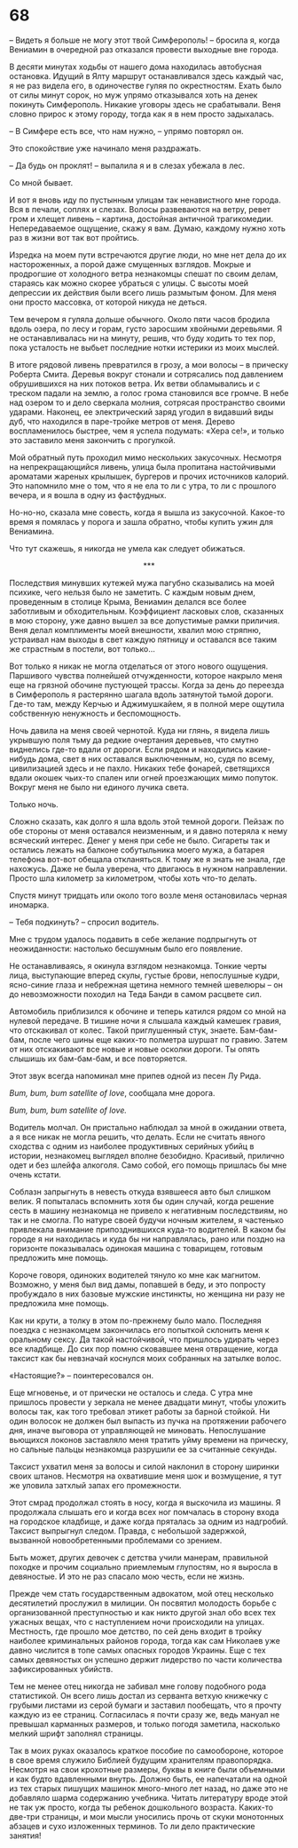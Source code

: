 # 68 {-}

– Видеть я больше не могу этот твой Симферополь! – бросила я, когда Вениамин в очередной раз отказался провести выходные вне города.

В десяти минутах ходьбы от нашего дома находилась автобусная остановка. Идущий в Ялту маршрут останавливался здесь каждый час, я не раз видела его, в одиночестве гуляя по окрестностям. Ехать было от силы минут сорок, но муж упрямо отказывался хоть на денек покинуть Симферополь. Никакие уговоры здесь не срабатывали. Веня словно прирос к этому городу, тогда как я в нем просто задыхалась.

– В Симфере есть все, что нам нужно, – упрямо повторял он. 

Это спокойствие уже начинало меня раздражать.

– Да будь он проклят! – выпалила я и в слезах убежала в лес.

Со мной бывает.

И вот я вновь иду по пустынным улицам так ненавистного мне города. Вся в печали, соплях и слезах. Волосы развеваются на ветру, ревет гром и хлещет ливень – картина, достойная античной трагикомедии. Непередаваемое ощущение, скажу я вам. Думаю, каждому нужно хоть раз в жизни вот так вот пройтись.

Изредка на моем пути встречаются другие люди, но мне нет дела до их настороженных, а порой даже смущенных взглядов. Мокрые и продрогшие от холодного ветра незнакомцы спешат по своим делам, стараясь как можно скорее убраться с улицы. С высоты моей депрессии их действия были всего лишь размытым фоном. Для меня они просто массовка, от которой никуда не деться.

Тем вечером я гуляла дольше обычного. Около пяти часов бродила вдоль озера, по лесу и горам, густо заросшим хвойными деревьями. Я не останавливалась ни на минуту, решив, что буду ходить то тех пор, пока усталость не выбьет последние нотки истерики из моих мыслей.

В итоге рядовой ливень превратился в грозу, а мои волосы – в прическу Роберта Смита. Деревья вокруг стонали и сотрясались под давлением обрушившихся на них потоков ветра. Их ветви обламывались и с треском падали на землю, а голос грома становился все громче. В небе над озером то и дело сверкала молния, сотрясая пространство своими ударами. Наконец, ее электрический заряд угодил в видавший виды дуб, что находился в паре-тройке метров от меня. Дерево воспламенилось быстрее, чем я успела подумать: «Хера се!», и только это заставило меня закончить с прогулкой. 

Мой обратный путь проходил мимо нескольких закусочных. Несмотря на непрекращающийся ливень, улица была пропитана настойчивыми ароматами жареных крылышек, бургеров и прочих источников калорий. Это напомнило мне о том, что я не ела то ли с утра, то ли с прошлого вечера, и я вошла в одну из фастфудных. 

Но-но-но, сказала мне совесть, когда я вышла из закусочной. Какое-то время я помялась у порога и зашла обратно, чтобы купить ужин для Вениамина.

Что тут скажешь, я никогда не умела как следует обижаться.

<div style="text-align: center;">***</div>

Последствия минувших кутежей мужа пагубно сказывались на моей психике, чего нельзя было не заметить. С каждым новым днем, проведенным в столице Крыма, Вениамин делался все более заботливым и обходительным. Коэффициент ласковых слов, сказанных в мою сторону, уже давно вышел за все допустимые рамки приличия. Веня делал комплименты моей внешности, хвалил мою стряпню, устраивал нам выходы в свет каждую пятницу и оставался все таким же страстным в постели, вот только… 

Вот только я никак не могла отделаться от этого нового ощущения. Паршивого чувства полнейшей отчужденности, которое накрыло меня еще на грязной обочине пустующей трассы. Когда за день до переезда в Симферополь я растерянно шагала вдоль затянутой тьмой дороги. Где-то там, между Керчью и Аджимушкайем, я в полной мере ощутила собственную ненужность и беспомощность.  

Ночь давила на меня своей чернотой. Куда ни глянь, я видела лишь укрывшую поля тьму да редкие очертания деревьев, что смутно виднелись где-то вдали от дороги. Если рядом и находились какие-нибудь дома, свет в них оставался выключенным, но, судя по всему, цивилизацией здесь и не пахло. Никаких тебе фонарей, светящихся вдали окошек чьих-то спален или огней проезжающих мимо попуток. Вокруг меня не было ни единого лучика света. 

Только ночь.

Сложно сказать, как долго я шла вдоль этой темной дороги. Пейзаж по обе стороны от меня оставался неизменным, и я давно потеряла к нему всяческий интерес. Денег у меня при себе не было. Сигареты так и остались лежать на балконе собутыльника моего мужа, а батарея телефона вот-вот обещала откланяться. К тому же я знать не знала, где нахожусь. Даже не была уверена, что двигаюсь в нужном направлении. Просто шла километр за километром, чтобы хоть что-то делать.

Спустя минут тридцать или около того возле меня остановилась черная иномарка. 

– Тебя подкинуть? – спросил водитель.

Мне с трудом удалось подавить в себе желание подпрыгнуть от неожиданности: настолько бесшумным было его появление. 

Не останавливаясь, я окинула взглядом незнакомца. Тонкие черты лица, выступающие вперед скулы, густые брови, непослушные кудри, ясно-синие глаза и небрежная щетина немного темней шевелюры – он до невозможности походил на Теда Банди в самом расцвете сил. 

Автомобиль приблизился к обочине и теперь катился рядом со мной на нулевой передаче. В тишине ночи я слышала каждый камешек гравия, что отскакивал от колес. Такой приглушенный стук, знаете. Бам-бам-бам, после чего шины еще каких-то полметра шуршат по гравию. Затем от них отскакивают все новые и новые осколки дороги. Ты опять слышишь их бам-бам-бам, и все повторяется.

Этот звук всегда напоминал мне припев одной из песен Лу Рида.

*Bum, bum, bum satellite of love*, сообщала мне дорога.

*Bum, bum, bum satellite of love.*

Водитель молчал. Он пристально наблюдал за мной в ожидании ответа, а я все никак не могла решить, что делать. Если не считать явного сходства с одним из наиболее продуктивных серийных убийц в истории, незнакомец выглядел вполне безобидно. Красивый, прилично одет и без шлейфа алкоголя. Само собой, его помощь пришлась бы мне очень кстати.

Соблазн запрыгнуть в невесть откуда взявшееся авто был слишком велик. Я попыталась вспомнить хотя бы один случай, когда решение сесть в машину незнакомца не привело к негативным последствиям, но так и не смогла. По натуре своей будучи ночным жителем, я частенько привлекала внимание припозднившихся куда-то водителей. В каком бы городе я ни находилась и куда бы ни направлялась, рано или поздно на горизонте показывалась одинокая машина с товарищем, готовым предложить мне помощь. 

Короче говоря, одиноких водителей тянуло ко мне как магнитом. Возможно, у меня был вид дамы, попавшей в беду, и это попросту пробуждало в них базовые мужские инстинкты, но женщина ни разу не предложила мне помощь. 

Как ни крути, а толку в этом по-прежнему было мало. Последняя поездка с незнакомцем закончилась его попыткой склонить меня к оральному сексу. Да такой настойчивой, что пришлось удирать через все кладбище. До сих пор помню сковавшее меня отвращение, когда таксист как бы невзначай коснулся моих собранных на затылке волос. 

«Настоящие?» – поинтересовался он.

Еще мгновенье, и от прически не осталось и следа. С утра мне пришлось провести у зеркала не менее двадцати минут, чтобы уложить волосы так, как того требовал этикет работы за барной стойкой. Ни один волосок не должен был выпасть из пучка на протяжении рабочего дня, иначе выговора от управляющей не миновать. Непослушание вьющихся локонов заставляло меня тратить уйму времени на прическу, но сальные пальцы незнакомца разрушили ее за считанные секунды. 

Таксист ухватил меня за волосы и силой наклонил в сторону ширинки своих штанов. Несмотря на охватившие меня шок и возмущение, я тут же уловила затхлый запах его промежности.

Этот смрад продолжал стоять в носу, когда я выскочила из машины. Я продолжала слышать его и когда всех ног помчалась в сторону входа на городское кладбище, и даже когда пряталась за одним из надгробий. Таксист выпрыгнул следом. Правда, с небольшой задержкой, вызванной новообретенными проблемами со зрением. 

Быть может, других девочек с детства учили манерам, правильной походке и прочим социально приемлемым глупостям, но я выросла в девяностые. И это не раз спасало мою честь, если не жизнь. 

Прежде чем стать государственным адвокатом, мой отец несколько десятилетий прослужил в милиции. Он посвятил молодость борьбе с организованной преступностью и как никто другой знал обо всех тех ужасных вещах, что с наступлением ночи происходили на улицах. Местность, где прошло мое детство, по сей день входит в тройку наиболее криминальных районов города, тогда как сам Николаев уже давно числится в топе самых опасных городов Украины. Еще с тех самых девяностых он успешно держит лидерство по части количества зафиксированных убийств. 

Тем не менее отец никогда не забивал мне голову подобного рода статистикой. Он всего лишь достал из серванта ветхую книжечку с грубыми листами из серой бумаги и заставил пообещать, что я прочту каждую из ее страниц. Согласилась я почти сразу же, ведь мануал не превышал карманных размеров, и только погодя заметила, насколько мелкий шрифт заполнял страницы. 

Так в моих руках оказалось краткое пособие по самообороне, которое в свое время служило Библией будущим хранителям правопорядка. Несмотря на свои крохотные размеры, буквы в книге были объемными и как будто вдавленными внутрь. Должно быть, ее  напечатали на одной из тех старых пишущих машинок много-много лет назад, но даже это не добавляло шарма содержанию учебника. Читать литературу вроде этой не так уж просто, когда ты ребенок дошкольного возраста. Каких-то две-три страницы, и мои мысли уносились прочь от скуки монотонных абзацев и сухо изложенных терминов. То ли дело практические занятия!


